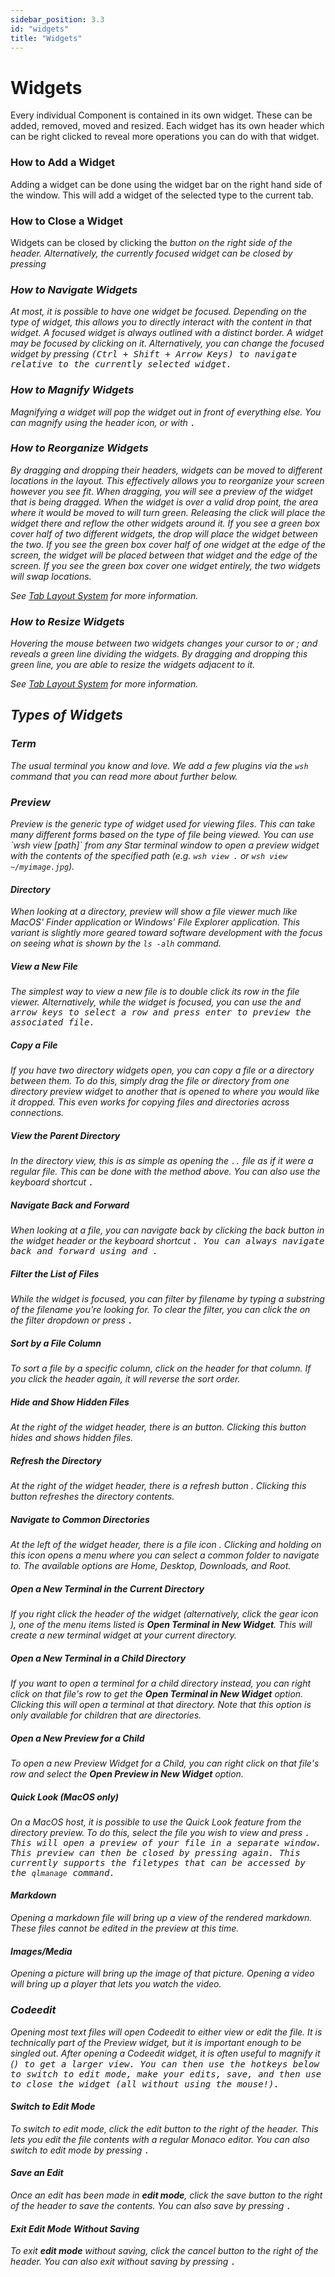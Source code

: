 ```yaml
---
sidebar_position: 3.3
id: "widgets"
title: "Widgets"
---
```



<PlatformProvider>

# Widgets

Every individual Component is contained in its own widget. These can be added, removed, moved and resized. Each widget has its own header which can be right clicked to reveal more operations you can do with that widget.

<PlatformSelectorButton />

### How to Add a Widget

Adding a widget can be done using the widget bar on the right hand side of the window. This will add a widget of the selected type to the current tab.

### How to Close a Widget

Widgets can be closed by clicking the **<code><i className="fa-solid fa-sharp fa-xmark"/></code>** button on the right side of the header. Alternatively, the currently focused widget can be closed by pressing <Kbd k="Cmd:w"/>

### How to Navigate Widgets

At most, it is possible to have one widget be focused. Depending on the type of widget, this allows you to directly interact with the content in that widget. A focused widget is always outlined with a distinct border. A widget may be focused by clicking on it. Alternatively, you can change the focused widget by pressing <Kbd k="Ctrl:Shift:Arrows"/> (Ctrl + Shift + Arrow Keys) to navigate relative to the currently selected widget.

### How to Magnify Widgets

Magnifying a widget will pop the widget out in front of everything else. You can magnify using the header icon, or with <Kbd k="Cmd:m"/>.

### How to Reorganize Widgets

By dragging and dropping their headers, widgets can be moved to different locations in the layout. This effectively allows you to reorganize your screen however you see fit. When dragging, you will see a preview of the widget that is being dragged. When the widget is over a valid drop point, the area where it would be moved to will turn green. Releasing the click will place the widget there and reflow the other widgets around it. If you see a green box cover half of two different widgets, the drop will place the widget between the two. If you see the green box cover half of one widget at the edge of the screen, the widget will be placed between that widget and the edge of the screen. If you see the green box cover one widget entirely, the two widgets will swap locations.

See [Tab Layout System](./layout#move-a-block) for more information.

### How to Resize Widgets

Hovering the mouse between two widgets changes your cursor to <i className="fa-sharp fa-arrows-left-right"/> or <i className="fa-sharp fa-arrows-up-down"/>; and reveals a green line dividing the widgets. By dragging and dropping this green line, you are able to resize the widgets adjacent to it.

See [Tab Layout System](./layout#resize-a-block) for more information.

## Types of Widgets

### Term

The usual terminal you know and love. We add a few plugins via the `wsh` command that you can read more about further below.

### Preview

Preview is the generic type of widget used for viewing files. This can take many different forms based on the type of file being viewed.
You can use \`wsh view [path]\` from any Star terminal window to open a preview widget with the contents of the specified path (e.g. `wsh view .` or `wsh view ~/myimage.jpg`).

#### Directory

When looking at a directory, preview will show a file viewer much like MacOS' _Finder_ application or Windows' _File Explorer_ application. This variant is slightly more geared toward software development with the focus on seeing what is shown by the `ls -alh` command.

##### View a New File

The simplest way to view a new file is to double click its row in the file viewer. Alternatively, while the widget is focused, you can use the <Kbd k="ArrowUp" /> and <Kbd k="ArrowDown" /> arrow keys to select a row and press enter to preview the associated file.

##### Copy a File

If you have two directory widgets open, you can copy a file or a directory between them. To do this, simply drag the file or directory from one directory preview widget to another that is opened to where you would like it dropped. This even works for copying files and directories across connections.

##### View the Parent Directory

In the directory view, this is as simple as opening the `..` file as if it were a regular file. This can be done with the method above. You can also use the keyboard shortcut <Kbd k="Cmd:ArrowUp"/>.

##### Navigate Back and Forward

When looking at a file, you can navigate back by clicking the back button in the widget header or the keyboard shortcut <Kbd k="Cmd:ArrowLeft" />. You can always navigate back and forward using <Kbd k="Cmd:ArrowLeft" /> and <Kbd k="Cmd:ArrowRight" />.

##### Filter the List of Files

While the widget is focused, you can filter by filename by typing a substring of the filename you're looking for. To clear the filter, you can click the **<code><i className="fa-solid fa-sharp fa-xmark"/></code>** on the filter dropdown or press <Kbd k="Escape" />.

##### Sort by a File Column

To sort a file by a specific column, click on the header for that column. If you click the header again, it will reverse the sort order.

##### Hide and Show Hidden Files

At the right of the widget header, there is an **<code><i className="fa fa-sharp fa-solid fa-eye"/></code>** button. Clicking this button hides and shows hidden files.

##### Refresh the Directory

At the right of the widget header, there is a refresh button **<code><i className="fa fa-sharp fa-solid fa-arrows-rotate" /></code>**. Clicking this button refreshes the directory contents.

##### Navigate to Common Directories

At the left of the widget header, there is a file icon **<code><i className="fa fa-sharp fa-solid fa-folder-open"/></code>**. Clicking and holding on this icon opens a menu where you can select a common folder to navigate to. The available options are _Home_, _Desktop_, _Downloads_, and _Root_.

##### Open a New Terminal in the Current Directory

If you right click the header of the widget (alternatively, click the gear icon **<code><i className="fa fa-sharp fa-solid fa-cog"/></code>**), one of the menu items listed is **Open Terminal in New Widget**. This will create a new terminal widget at your current directory.

##### Open a New Terminal in a Child Directory

If you want to open a terminal for a child directory instead, you can right click on that file's row to get the **Open Terminal in New Widget** option. Clicking this will open a terminal at that directory. Note that this option is only available for children that are directories.

##### Open a New Preview for a Child

To open a new Preview Widget for a Child, you can right click on that file's row and select the **Open Preview in New Widget** option.

##### Quick Look (MacOS only)

On a MacOS host, it is possible to use the Quick Look feature from the directory preview. To do this, select the file you wish to view and press <Kbd k="Space" />. This will open a preview of your file in a separate window. This preview can then be closed by pressing <Kbd k="Space" /> again. This currently supports the filetypes that can be accessed by the `qlmanage` command.

#### Markdown

Opening a markdown file will bring up a view of the rendered markdown. These files cannot be edited in the preview at this time.

#### Images/Media

Opening a picture will bring up the image of that picture. Opening a video will bring up a player that lets you watch the video.

### Codeedit

Opening most text files will open Codeedit to either view or edit the file. It is technically part of the Preview widget, but it is important enough to be singled out.
After opening a Codeedit widget, it is often useful to magnify it (<Kbd k="Cmd:m" />) to get a larger view. You can then use the hotkeys below to switch to edit mode, make your edits, save, and then use <Kbd k="Cmd:w" /> to close the widget (all without using the mouse!).

#### Switch to Edit Mode

To switch to edit mode, click the edit button to the right of the header. This lets you edit the file contents with a regular Monaco editor.
You can also switch to edit mode by pressing <Kbd k="Cmd:e" />.

#### Save an Edit

Once an edit has been made in **edit mode**, click the save button to the right of the header to save the contents.
You can also save by pressing <Kbd k="Cmd:s" />.

#### Exit Edit Mode Without Saving

To exit **edit mode** without saving, click the cancel button to the right of the header.
You can also exit without saving by pressing <Kbd k="Cmd:r" />.

</PlatformProvider>
